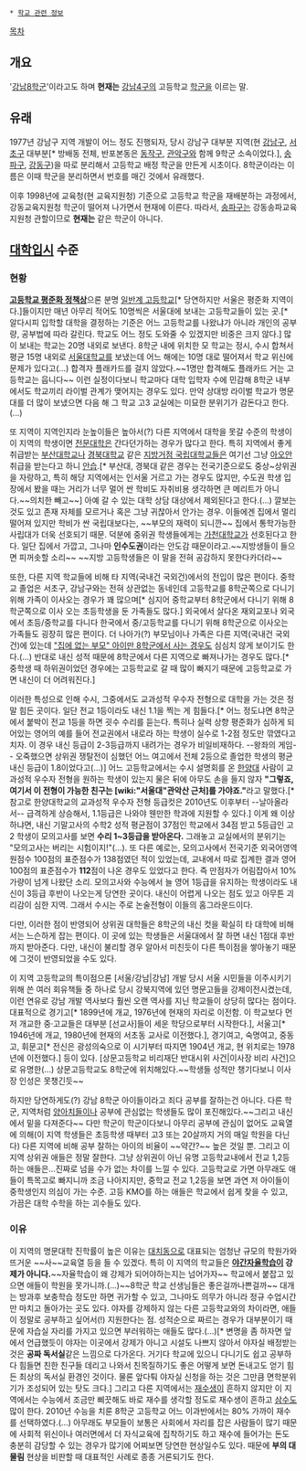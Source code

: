  * [[학교 관련 정보]]

[[목차]]
== 개요 ==
'[[강남8학군]]'이라고도 하며 '''현재는''' [[강남4구]]의 고등학교 [[학군]]을 이르는 말. 

== 유래 ==
1977년 강남구 지역 개발이 어느 정도 진행되자, 당시 강남구 대부분 지역(현 [[강남구]], [[서초구]] 대부분[* 방배동 전체, 반포본동은 [[동작구]], [[관악구]]와 함께 9학군 소속이었다.], [[송파구]], [[강동구]])을 따로 분리해서 고등학교 배정 학군을 만든게 시초이다. 8학군이라는 이름은 이때 학군을 분리하면서 번호를 매긴 것에서 유래했다.

이후 1998년에 교육청(현 교육지원청) 기준으로 고등학교 학군을 재배분하는 과정에서, 강동교육지원청 학군이 떨어져 나가면서 현재에 이른다. 따라서, [[송파구]]는 강동송파교육지원청 관할이므로 '''현재는''' 같은 학군이 아니다. 

== [[대학입시]] 수준 ==
=== 현황 ===
'''[[고등학교 평준화 정책]]상'''으론 분명 [[일반계 고등학교]][* 당연하지만 서울은 평준화 지역이다.]들이지만 매년 아무리 적어도 10명씩은 서울대에 보내는 고등학교들이 있는 곳.[* 알다시피 입학할 대학을 결정하는 기준은 어느 고등학교를 나왔냐가 아니라 개인의 공부량, 공부법에 따라 갈린다. 학교도 어느 정도 도와줄 수 있겠지만 비중은 크지 않다.] 많이 보내는 학교는 20명 내외로 보낸다. 8학군 내에 위치한 모 학교는 정시, 수시 합쳐서 평균 15명 내외로 [[서울대학교]]를 보냈는데 어느 해에는 10명 대로 떨어져서 학교 위신에 문제가 있다고(...) 합격자 플래카드를 걸지 않았다.~~1명만 합격해도 플래카드 거는 고등학교는 웁니다~~ 이런 실정이다보니 학교마다 대학 입학자 수에 민감해 8학군 내부에서도 학교끼리 라이벌 관계가 맺어지는 경우도 있다. 만약 상대방 라이벌 학교가 명문대를 더 많이 보냈으면 다음 해 그 학교 고3 교실에는 미묘한 분위기가 감돈다고 한다.(...)

또 지역이 지역인지라 눈높이들은 높아서(?) 다른 지역에서 대학을 못갈 수준의 학생이 이 지역의 학생이면 [[전문대학]]은 간다던가하는 경우가 많다고 한다. 특히 지역에서 좋게 취급받는 [[부산대학교]]나 [[경북대학교]] 같은 [[지방거점 국립대학교]]들은 여기선 그냥 [[아오안]] 취급을 받는다고 하니 [[안습]].[* 부산대, 경북대 같은 경우는 전국기준으로도 중상~상위권을 자랑하고, 특히 해당 지역에서는 인서울 거르고 가는 경우도 많지만, 수도권 학생 입장에서 봤을 때는 거리가 너무 멀어 싼 학비도 자취비용 생각하면 큰 메리트가 아니다.~~의치한 빼고~~] 아예 갈 수 있는 대학 상담 대상에서 제외된다고 한다.(...) 깔보는 것도 있고 존재 자체를 모르거나 혹은 그냥 귀찮아서 안가는 경우. 이들에겐 집에서 멀리 떨어져 있지만 학비가 싼 국립대보다는, ~~부모의 재력이 되니깐~~ 집에서 통학가능한 사립대가 더욱 선호되기 때문. 덕분에 중위권 학생들에게는 [[가천대학교]]가 선호된다고 한다. 일단 집에서 가깝고, 그나마 '''인수도권'''이라는 안도감 때문이라고.~~지방생들이 들으면 피꺼솟할 소리~~ ~~지방 고등학생들은 이 말을 전혀 공감하지 못한다카더라~~

또한, 다른 지역 학교들에 비해 타 지역(국내건 국외건)에서의 전입이 많은 편이다. 중학교 졸업은 서초구, 강남구와는 전혀 상관없는 동네인데 고등학교를 8학군쪽으로 다니기 위해 가족이 이사오는 경우가 꽤 많으며[* 심지어 중학교부터 8학군에서 다니기 위해 8학군쪽으로 이사 오는 초등학생을 둔 가족들도 많다.] 외국에서 살다온 재외교포나 외국에서 초등/중학교를 다니다 한국에서 중/고등학교를 다니기 위해 8학군으로 이사오는 가족들도 굉장히 많은 편이다. 더 나아가(?) 부모님이나 가족은 다른 지역(국내건 국외건)에 있는데 [["집에 없는 부모" 아이만 8학군에서 사는 경우]]도 심심치 않게 보이기도 한다.(...) 반대로 내신 성적 때문에 8학군에서 다른 지역으로 빠져나가는 경우도 많다.[* 중학생 때 하위권이었던 경우에는 고등학교로 갈 때 많이 빠지기 때문에 고등학교로 가면 내신이 더 어려워진다.]

이러한 특성으로 인해 수시, 그중에서도 교과성적 우수자 전형으로 대학을 가는 것은 정말 힘든 곳이다. 일단 전교 1등이라도 내신 1.1을 찍는 게 힘들다.[* 어느 정도냐면 8학군 에서 붙박이 전교 1등을 하면 굇수 수리를 듣는다. 특히나 실력 상향 평준화가 심하게 되어있는 영어의 예를 들어 전교권에서 내로라 하는 학생이 실수로 1-2점 정도만 깎였다고 치자. 이 경우 내신 등급이 2-3등급까지 내려가는 경우가 비일비재하다. --왕좌의 게임-- 오죽했으면 상위권 쟁탈전이 심했던 어느 여고에서 전체 2등으로 졸업한 학생의 평균 내신 등급이 1.8이었다고(...)] 어느 고등학교에서는 수시 설명회를 온 [[한양대]] 사람이 교과성적 우수자 전형을 원하는 학생이 있는지 물은 뒤에 아무도 손을 들지 않자 '''"그렇죠, 여기서 이 전형이 가능한 친구는 [wiki:"서울대"관악산 근처]를 가야죠."'''라고 말했다.[* 참고로 한양대학교의 교과성적 우수자 전형 등급컷은 2010년도 이후부터 --날아올라서-- 급격하게 상승해서, 1.1등급은 나와야 웬만한 학과에 지원할 수 있다.] 이게 왜 이상하냐면, 내신 기말고사의 수학2 성적 평균점이 37점인 학교에서 34점 받고 5등급인 고2 학생이 모의고사를 보면 '''수리 1~3등급을 받아온다.''' 그래놓고 교실에서의 분위기는 "모의고사는 버리는 시험이지!"(...). 또 다른 예로는, 모의고사에서 전국기준 외국어영역 원점수 100점의 표준점수가 138점였던 적이 있었는데, 교내에서 따로 집계한 결과 영어 100점의 표준점수가 '''112'''점이 나온 경우도 있었다고 한다. 즉 만점자가 어림잡아서 10%가량이 넘게 나왔단 소리. 모의고사와 수능에서 늘 영어 1등급을 유지하는 학생이라도 내신이 3등급 후반이 나오는게 당연한 곳이다. 내신이 어렵게 나오는 점도 있고 아무튼 괴리감이 심한 지역. 그래서 수시는 주로 논술전형이 이들의 홈그라운드이다. 

다만, 이러한 점이 반영되어 상위권 대학들은 8학군의 내신 컷을 확실히 타 대학에 비해서는 느슨하게 잡는 편이다. 이 곳에 있는 학생들은 서울대에서 잘 하면 내신 1점대 후반까지 받아준다. 다만, 내신이 불리할 경우 알아서 미친듯이 다른 특이점을 쌓아놓기 때문에 그것이 반영되었을 수도 있다. 

이 지역 고등학교의 특이점으론 [서울/강남|강남] 개발 당시 서울 시민들을 이주시키기 위해 쓴 여러 회유책들 중 하나로 당시 강북지역에 있던 명문고들을 강제이전시켰는데, 이런 연유로 강남 개발 역사보다 훨씬 오랜 역사를 지닌 학교들이 상당히 많다는 점이다. 대표적으로 경기고[* 1899년에 개교, 1976년에 현재의 자리로 이전함. 이 학교보다 먼저 개교한 중·고교들은 대부분 [선교사]들이 세운 학당으로부터 시작한다.], 서울고[* 1946년에 개교, 1980년에 현재의 서초동 교사로 이전했다.], 경기여고, 숙명여고, 중동고, 휘문고[* 전신은 광성의숙으로 이 시기부터 따지면 1904년 개교, 현 위치로는 1978년에 이전했다.] 등이 있다. [상문고등학교 비리재단 반대시위 사건|이사장 비리 사건]으로 유명한(...) 상문고등학교도 8학군에 위치해있다.~~학생들 성적만 챙기다보니 이사장 인성은 못챙긴듯~~

하지만 당연하게도(?) 강남 8학군 아이들이라고 죄다 공부를 잘하는건 아니다. 다른 학군, 지역처럼 [[양아치]]들이나 공부에 관심없는 학생들도 많이 포진해있다.~~그리고 내신에서 밑을 다져준다~~ 다만 학군이 학군이다보니 아무리 공부에 관심이 없어도 교육열에 의해(이 지역 학생들은 초등학생 때부터 고3 또는 20살까지 거의 매일 학원을 다닌다) 다른 지역에 비해 공부 잘하는 아이의 비율이 ~~약간?~~ 높은 것일 뿐. 그리고 이 지역 상위권 애들은 정말 잘한다. 그냥 상위권이 아닌 유명 고등학교내에서 전교 1,2등 하는 애들은...진짜로 넘을 수가 없는 차이를 느낄 수 있다. 고등학교로 가면 아무래도 애들이 특목고로 빠지니까 조금 나아지지만, 중학교 전교 1,2등을 보면 과연 저 아이들이 중학생인지 의심이 가는 수준. 고등 KMO를 하는 애들은 학교에서 쉽게 찾을 수 있고, 가끔은 대학 수학을 하는 괴수들도 있다.

=== 이유 ===
이 지역의 명문대학 진학률이 높은 이유는 [[대치동]]으로 대표되는 엄청난 규모의 학원가와 뜨거운 ~~사~~교육열 등을 들 수 있겠다. 특히 이 지역의 학교들은 '''[[야간자율학습]]이 강제가 아니다.'''~~자율학습이 왜 강제가 되어야하는지는 넘어가자~~ 학교에서 붙잡고 있으면 애들이 학원을 못가니까.(...)~~8학군 학교 선생님들은 좋은걸까나쁜걸까~~ 대개는 방과후 보충학습 정도만 하면 귀가할 수 있고, 그나마도 의무가 아니라 정규 수업시간만 마치고 돌아가는 곳도 있다. 야자를 강제하지 않는 다른 고등학교와의 차이라면, 애들이 정말로 공부하고 싶어서(!) 지원한다는 점. 성적순으로 짜르는 경우가 대부분이기 때문에 자습실 자리를 가지고 있으면 부러워하는 애들도 많다.(...)[* 변명을 좀 하자면 앞에서 언급했듯이 야자는 이곳에서 강제가 아니고 시설도 나쁘지 않아서 야자실 배정받는 것은 '''공짜 독서실'''같은 느낌으로 다가온다. 거기다 학교에 있으니 다니기도 쉽고 공부하다 힘들면 친한 친구들 데리고 나와서 친목질하기도 좋은 어떻게 보면 돈내고도 얻기 힘든 최상의 독서실 환경인 것이다. 물론 앞다퉈 야자실 신청을 하는 것은 그만큼 면학분위기가 조성되어 있는 탓도 크다.] 그리고 다른 지역에서는 [[재수]]생이 흔하지 않지만 이 지역에서는 수능에서 조금만 삐끗해도 바로 재수를 생각할 정도로 재수생이 흔하고 [[삼수]]도 많이 한다. 2010년 수능을 치룬 8학군 고등학교 어느 이과반에서는 80% 가까이 재수를 선택하였다.(...) 아무래도 부모들이 보통은 사회에서 자리를 잡은 사람들이 많기 때문에 사회적 위신이나 여러면에서 더 자식교육에 집착하기도 하고 재수에 들어가는 돈도 충분히 감당할 수 있는 경우가 많기에 어찌보면 당연한 현상일수도 있다. 때문에 '''부의 대물림''' 현상을 비판할 때 대표적인 사례로 종종 거론되기도 한다.
